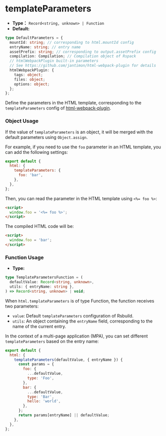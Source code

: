 # templateParameters

- **Type：** `Record<string, unknown> | Function`
- **Default:**

```ts
type DefaultParameters = {
  mountId: string; // corresponding to html.mountId config
  entryName: string; // entry name
  assetPrefix: string; // corresponding to output.assetPrefix config
  compilation: Compilation; // Compilation object of Rspack
  // htmlWebpackPlugin built-in parameters
  // See https://github.com/jantimon/html-webpack-plugin for details
  htmlWebpackPlugin: {
    tags: object;
    files: object;
    options: object;
  };
};
```

Define the parameters in the HTML template, corresponding to the `templateParameters` config of [html-webpack-plugin](https://github.com/jantimon/html-webpack-plugin).

### Object Usage

If the value of `templateParameters` is an object, it will be merged with the default parameters using `Object.assign`.

For example, if you need to use the `foo` parameter in an HTML template, you can add the following settings:

```js
export default {
  html: {
    templateParameters: {
      foo: 'bar',
    },
  },
};
```

Then, you can read the parameter in the HTML template using `<%= foo %>`:

```html
<script>
  window.foo = '<%= foo %>';
</script>
```

The compiled HTML code will be:

```html
<script>
  window.foo = 'bar';
</script>
```

### Function Usage

- **Type:**

```ts
type TemplateParametersFunction = (
  defaultValue: Record<string, unknown>,
  utils: { entryName: string },
) => Record<string, unknown> | void;
```

When `html.templateParameters` is of type Function, the function receives two parameters:

- `value`: Default `templateParameters` configuration of Rsbuild.
- `utils`: An object containing the `entryName` field, corresponding to the name of the current entry.

In the context of a multi-page application (MPA), you can set different `templateParameters` based on the entry name:

```js
export default {
  html: {
    templateParameters(defaultValue, { entryName }) {
      const params = {
        foo: {
          ...defaultValue,
          type: 'Foo',
        },
        bar: {
          ...defaultValue,
          type: 'Bar',
          hello: 'world',
        },
      };
      return params[entryName] || defaultValue;
    },
  },
};
```

